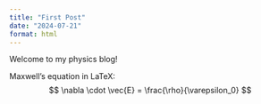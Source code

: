 ```yaml
---
title: "First Post"
date: "2024-07-21"
format: html
---
```


Welcome to my physics blog!

Maxwell’s equation in LaTeX:
$$
\nabla \cdot \vec{E} = \frac{\rho}{\varepsilon_0}
$$
